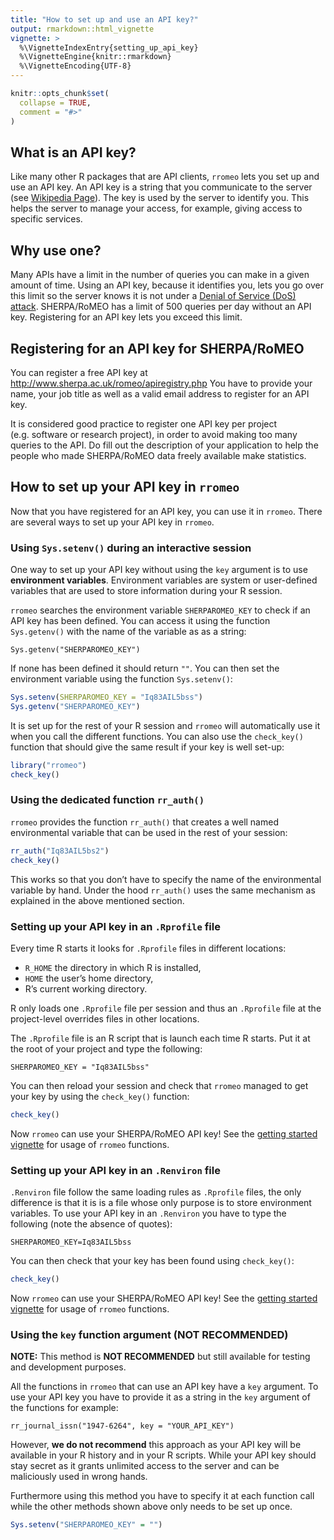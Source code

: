 ```yaml
---
title: "How to set up and use an API key?"
output: rmarkdown::html_vignette
vignette: >
  %\VignetteIndexEntry{setting_up_api_key}
  %\VignetteEngine{knitr::rmarkdown}
  %\VignetteEncoding{UTF-8}
---
```


```r
knitr::opts_chunk$set(
  collapse = TRUE,
  comment = "#>"
)
```


## What is an API key?

Like many other R packages that are API clients, `rromeo` lets you set up and use an API key.
An API key is a string that you communicate to the server (see [Wikipedia Page](https://en.wikipedia.org/wiki/Application_programming_interface_key)). The key is used by the server to identify you. This helps the server to manage your access, for example, giving access to specific services.


## Why use one?

Many APIs have a limit in the number of queries you can make in a given amount of time. Using an API key, because it identifies you, lets you go over this limit so the server knows it is not under a [Denial of Service (DoS) attack](https://en.wikipedia.org/wiki/Denial-of-service_attack).
SHERPA/RoMEO has a limit of 500 queries per day without an API key. Registering for an API key lets you exceed this limit.

## Registering for an API key for SHERPA/RoMEO

You can register a free API key at <http://www.sherpa.ac.uk/romeo/apiregistry.php>
You have to provide your name, your job title as well as a valid email address to register for an API key.

It is considered good practice to register one API key per project (e.g. software or research project), in order to avoid making too many queries to the API. Do fill out the description of your application to help the people who made SHERPA/RoMEO data freely available make statistics.


## How to set up your API key in `rromeo`

Now that you have registered for an API key, you can use it in `rromeo`. There are several ways to set up your API key in `rromeo`.


### Using `Sys.setenv()` during an interactive session

One way to set up your API key without using the `key` argument is to use **environment variables**. Environment variables are system or user-defined variables that are used to store information during your R session.

`rromeo` searches the environment variable `SHERPAROMEO_KEY` to check if an API key has been defined.
You can access it using the function `Sys.getenv()` with the name of the variable as as a string:

```
Sys.getenv("SHERPAROMEO_KEY")
```

If none has been defined it should return `""`. You can then set the environment variable using the function `Sys.setenv()`:

```r
Sys.setenv(SHERPAROMEO_KEY = "Iq83AIL5bss")
Sys.getenv("SHERPAROMEO_KEY")
```

It is set up for the rest of your R session and `rromeo` will automatically use it when you call the different functions. You can also use the `check_key()` function that should give the same result if your key is well set-up:

```r
library("rromeo")
check_key()
```


### Using the dedicated function `rr_auth()`

`rromeo` provides the function `rr_auth()` that creates a well named environmental variable that can be used in the rest of your session:

```r
rr_auth("Iq83AIL5bs2")
check_key()
```

This works so that you don't have to specify the name of the environmental variable by hand. Under the hood `rr_auth()` uses the same mechanism as explained in the above mentioned section.


### Setting up your API key in an `.Rprofile` file

Every time R starts it looks for `.Rprofile` files in different locations:

- `R_HOME` the directory in which R is installed,
- `HOME` the user's home directory,
- R's current working directory.

R only loads one `.Rprofile` file per session and thus an `.Rprofile` file at the project-level overrides files in other locations.

The `.Rprofile` file is an R script that is launch each time R starts. Put it at the root of your project and type the following:

```
SHERPAROMEO_KEY = "Iq83AIL5bss"
```

You can then reload your session and check that `rromeo` managed to get your key by using the `check_key()` function:

```r
check_key()
```

Now `rromeo` can use your SHERPA/RoMEO API key! See the [getting started vignette](https://rekyt.github.io/rromeo/articles/rromeo.html) for usage of `rromeo` functions.


### Setting up your API key in an `.Renviron` file

`.Renviron` file follow the same loading rules as `.Rprofile` files, the only difference is that it is is a file whose only purpose is to store environment variables. To use your API key in an `.Renviron` you have to type the following (note the absence of quotes):

```
SHERPAROMEO_KEY=Iq83AIL5bss

```

You can then check that your key has been found using `check_key()`:

```r
check_key()
```

Now `rromeo` can use your SHERPA/RoMEO API key! See the [getting started vignette](https://rekyt.github.io/rromeo/articles/rromeo.html) for usage of `rromeo` functions.


### Using the `key` function argument (**NOT RECOMMENDED**)

**NOTE:** This method is **NOT RECOMMENDED** but still available for testing and development purposes. 

All the functions in `rromeo` that can use an API key have a `key` argument.
To use your API key you have to provide it as a string in the `key` argument of the functions for example:

```
rr_journal_issn("1947-6264", key = "YOUR_API_KEY")
```
However, **we do not recommend** this approach as your API key will be available in your R history and in your R scripts. While your API key should stay secret as it grants unlimited access to the server and can be maliciously used in wrong hands.

Furthermore using this method you have to specify it at each function call while the other methods shown above only needs to be set up once.

```r
Sys.setenv("SHERPAROMEO_KEY" = "")
```

